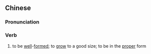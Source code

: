 {{also|成个儿}}
==Chinese==
{{zh-forms|s=成个儿|type=12}}

===Pronunciation===
{{zh-pron
|m=chénggèr
|cat=v
}}

===Verb===
{{zh-verb}}

# to be [[well]]-[[formed]]; to [[grow]] to a good size; to be in the [[proper]] form